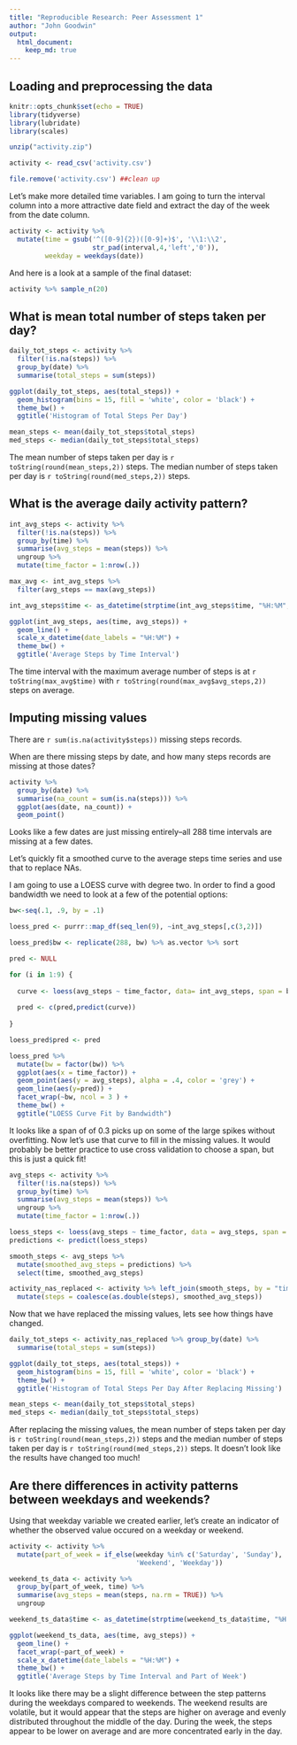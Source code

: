 ```yaml
---
title: "Reproducible Research: Peer Assessment 1"
author: "John Goodwin"
output:
  html_document: 
    keep_md: true
---
```



## Loading and preprocessing the data

```r
knitr::opts_chunk$set(echo = TRUE)
library(tidyverse)
library(lubridate)
library(scales)
```

```r
unzip("activity.zip")

activity <- read_csv('activity.csv')

file.remove('activity.csv') ##clean up
```

Let's make more detailed time variables. I am going to turn the interval column into a more attractive date field and extract the day of the week from the date column.

```r
activity <- activity %>%
  mutate(time = gsub('^([0-9]{2})([0-9]+)$', '\\1:\\2', 
                     str_pad(interval,4,'left','0')),
         weekday = weekdays(date))

```
And here is a look at a sample of the final dataset:

```r
activity %>% sample_n(20)
```


## What is mean total number of steps taken per day?

```r
daily_tot_steps <- activity %>%
  filter(!is.na(steps)) %>%
  group_by(date) %>%
  summarise(total_steps = sum(steps))
```

```r
ggplot(daily_tot_steps, aes(total_steps)) + 
  geom_histogram(bins = 15, fill = 'white', color = 'black') +
  theme_bw() +
  ggtitle('Histogram of Total Steps Per Day')

```

```r
mean_steps <- mean(daily_tot_steps$total_steps)
med_steps <- median(daily_tot_steps$total_steps)
```

The mean number of steps taken per day is `r toString(round(mean_steps,2))` steps.
The median number of steps taken per day is `r toString(round(med_steps,2))` steps.

## What is the average daily activity pattern?

```r
int_avg_steps <- activity %>%
  filter(!is.na(steps)) %>%
  group_by(time) %>%
  summarise(avg_steps = mean(steps)) %>% 
  ungroup %>%
  mutate(time_factor = 1:nrow(.)) 

max_avg <- int_avg_steps %>%
  filter(avg_steps == max(avg_steps))

int_avg_steps$time <- as_datetime(strptime(int_avg_steps$time, "%H:%M", tz = 'UTC'))

ggplot(int_avg_steps, aes(time, avg_steps)) +
  geom_line() +
  scale_x_datetime(date_labels = "%H:%M") +
  theme_bw() +
  ggtitle('Average Steps by Time Interval')
```

The time interval with the maximum average number of steps is at `r toString(max_avg$time)` with `r toString(round(max_avg$avg_steps,2))` steps on average.

## Imputing missing values

There are `r sum(is.na(activity$steps))` missing steps records.

When are there missing steps by date, and how many steps records are missing at those dates?

```r
activity %>%
  group_by(date) %>%
  summarise(na_count = sum(is.na(steps))) %>%
  ggplot(aes(date, na_count)) +
  geom_point()
```

Looks like a few dates are just missing entirely--all 288 time intervals are missing at a few dates. 

Let's quickly fit a smoothed curve to the average steps time series and use that to replace NAs.

I am going to use a LOESS curve with degree two. In order to find a good bandwidth we need to look at a few of the potential options:

```r
bw<-seq(.1, .9, by = .1)

loess_pred <- purrr::map_df(seq_len(9), ~int_avg_steps[,c(3,2)])

loess_pred$bw <- replicate(288, bw) %>% as.vector %>% sort

pred <- NULL

for (i in 1:9) {
  
  curve <- loess(avg_steps ~ time_factor, data= int_avg_steps, span = bw[i])
  
  pred <- c(pred,predict(curve))
  
}

loess_pred$pred <- pred

loess_pred %>%
  mutate(bw = factor(bw)) %>%
  ggplot(aes(x = time_factor)) +
  geom_point(aes(y = avg_steps), alpha = .4, color = 'grey') +
  geom_line(aes(y=pred)) +
  facet_wrap(~bw, ncol = 3 ) +
  theme_bw() +
  ggtitle("LOESS Curve Fit by Bandwidth")
```

It looks like a span of of 0.3 picks up on some of the large spikes without overfitting. Now let's use that curve to fill in the missing values. It would probably be better practice to use cross validation to choose a span, but this is just a quick fit!

```r
avg_steps <- activity %>%
  filter(!is.na(steps)) %>%
  group_by(time) %>%
  summarise(avg_steps = mean(steps)) %>% 
  ungroup %>%
  mutate(time_factor = 1:nrow(.))

loess_steps <- loess(avg_steps ~ time_factor, data = avg_steps, span = 0.3)
predictions <- predict(loess_steps)

smooth_steps <- avg_steps %>% 
  mutate(smoothed_avg_steps = predictions) %>%
  select(time, smoothed_avg_steps)

activity_nas_replaced <- activity %>% left_join(smooth_steps, by = "time") %>%
  mutate(steps = coalesce(as.double(steps), smoothed_avg_steps))
```

Now that we have replaced the missing values, lets see how things have changed.

```r
daily_tot_steps <- activity_nas_replaced %>% group_by(date) %>%
  summarise(total_steps = sum(steps))

ggplot(daily_tot_steps, aes(total_steps)) + 
  geom_histogram(bins = 15, fill = 'white', color = 'black') +
  theme_bw() +
  ggtitle('Histogram of Total Steps Per Day After Replacing Missing')

mean_steps <- mean(daily_tot_steps$total_steps)
med_steps <- median(daily_tot_steps$total_steps)

```

After replacing the missing values, the mean number of steps taken per day is `r toString(round(mean_steps,2))` steps and the median number of steps taken per day is `r toString(round(med_steps,2))` steps. It doesn't look like the results have changed too much!

## Are there differences in activity patterns between weekdays and weekends?

Using that weekday variable we created earlier, let's create an indicator of whether the observed value occured on a weekday or weekend.

```r
activity <- activity %>%
  mutate(part_of_week = if_else(weekday %in% c('Saturday', 'Sunday'), 
                                'Weekend', 'Weekday'))

weekend_ts_data <- activity %>%
  group_by(part_of_week, time) %>%
  summarise(avg_steps = mean(steps, na.rm = TRUE)) %>%
  ungroup

weekend_ts_data$time <- as_datetime(strptime(weekend_ts_data$time, "%H:%M", tz = 'UTC'))

ggplot(weekend_ts_data, aes(time, avg_steps)) +
  geom_line() +
  facet_wrap(~part_of_week) +
  scale_x_datetime(date_labels = "%H:%M") +
  theme_bw() +
  ggtitle('Average Steps by Time Interval and Part of Week')

```

It looks like there may be a slight difference between the step patterns during the weekdays compared to weekends. The weekend results are volatile, but it would appear that the steps are higher on average and evenly distributed throughout the middle of the day. During the week, the steps appear to be lower on average and are more concentrated early in the day.
